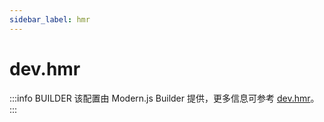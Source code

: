 ```yaml
---
sidebar_label: hmr
---
```


# dev.hmr

:::info BUILDER
该配置由 Modern.js Builder 提供，更多信息可参考 [dev.hmr](https://modernjs.dev/builder/api/config-dev.html#dev-hmr)。
:::


<Main />
